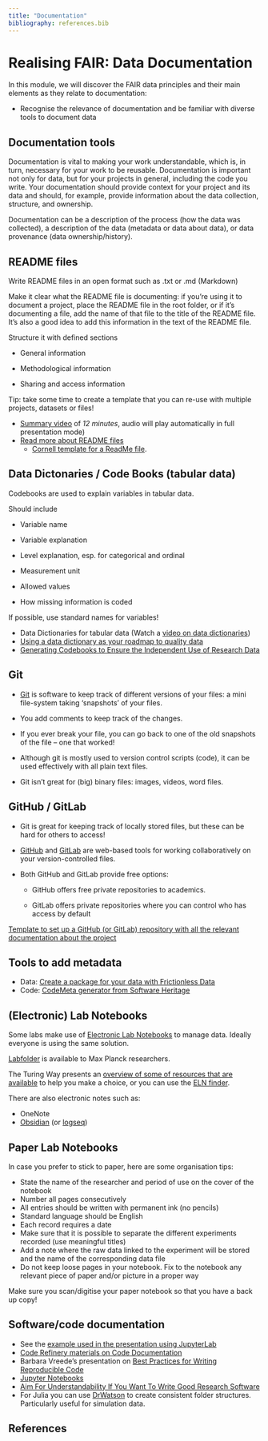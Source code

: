```yaml
---
title: "Documentation"
bibliography: references.bib
---
```


# Realising FAIR: Data Documentation

In this module, we will discover the FAIR data principles and their main elements as they relate to documentation:

-   Recognise the relevance of documentation and be familiar with diverse tools to document data

## Documentation tools

Documentation is vital to making your work understandable, which is, in turn, necessary for your work to be reusable. Documentation is important not only for data, but for your projects in general, including the code you write. Your documentation should provide context for your project and its data and should, for example, provide information about the data collection, structure, and ownership.

Documentation can be a description of the process (how the data was collected), a description of the data (metadata or data about data), or data provenance (data ownership/history).

## README files

Write README files in an open format such as .txt or .md (Markdown)

Make it clear what the README file is documenting: if you’re using it to document a project, place the README file in the root folder, or if it’s documenting a file, add the name of that file to the title of the README file. It’s also a good idea to add this information in the text of the README file.

Structure it with defined sections

-   General information

-   Methodological information

-   Sharing and access information

Tip: take some time to create a template that you can re-use with multiple projects, datasets or files!

-   [Summary video](https://surfdrive.surf.nl/files/index.php/s/Y1ylaZYL1R3VPbR) of *12 minutes*, audio will play automatically in full presentation mode)
-   [Read more about README files](https://estherplomp.github.io/TNW-OS-support/posts/readme/)
    -   [Cornell template for a ReadMe file](https://cornell.app.box.com/v/ReadmeTemplate).

## Data Dictonaries / Code Books (tabular data)

Codebooks are used to explain variables in tabular data.

Should include

-   Variable name

-   Variable explanation

-   Level explanation, esp. for categorical and ordinal

-   Measurement unit

-   Allowed values

-   How missing information is coded

If possible, use standard names for variables!

-   Data Dictionaries for tabular data (Watch a [video on data dictionaries](https://www.youtube.com/watch?v=Fe3i9qyqPjo))
-   [Using a data dictionary as your roadmap to quality data](https://cghlewis.com/blog/data_dictionary/)
-   [Generating Codebooks to Ensure the Independent Use of Research Data](https://doi.org/10.1027/1015-5759/a000620)

## Git

-   [Git](https://git-scm.com/) is software to keep track of different versions of your files: a mini file-system taking ‘snapshots’ of your files.

-   You add comments to keep track of the changes.

-   If you ever break your file, you can go back to one of the old snapshots of the file – one that worked!

-   Although git is mostly used to version control scripts (code), it can be used effectively with all plain text files.

-   Git isn’t great for (big) binary files: images, videos, word files.

## GitHub / GitLab

-   Git is great for keeping track of locally stored files, but these can be hard for others to access!

-   [GitHub](https://github.com/) and [GitLab](https://about.gitlab.com/) are web-based tools for working collaboratively on your version-controlled files.

-   Both GitHub and GitLab provide free options:

    -   GitHub offers free private repositories to academics.

    -   GitLab offers private repositories where you can control who has access by default

[Template to set up a GitHub (or GitLab) repository with all the relevant documentation about the project](https://github.com/manuGil/fair-code)

## Tools to add metadata

-   Data: [Create a package for your data with Frictionless Data](https://create.frictionlessdata.io)
-   Code: [CodeMeta generator from Software Heritage](https://codemeta.github.io/codemeta-generator/)

## (Electronic) Lab Notebooks

Some labs make use of [Electronic Lab Notebooks](https://the-turing-way.netlify.app/reproducible-research/rdm/rdm-elns) to manage data. Ideally everyone is using the same solution.

[Labfolder](https://labfolder.mpdl.mpg.de/home/) is available to Max Planck researchers.

The Turing Way presents an [overview of some of resources that are available](https://the-turing-way.netlify.app/reproducible-research/rdm/rdm-elns#resources-for-choosing-elns) to help you make a choice, or you can use the [ELN finder](https://eln-finder.ulb.tu-darmstadt.de/home).

There are also electronic notes such as:

-   OneNote
-   [Obsidian](https://obsidian.md/) (or [logseq](https://logseq.com/))

## Paper Lab Notebooks

In case you prefer to stick to paper, here are some organisation tips:

-   State the name of the researcher and period of use on the cover of the notebook
-   Number all pages consecutively
-   All entries should be written with permanent ink (no pencils)
-   Standard language should be English
-   Each record requires a date
-   Make sure that it is possible to separate the different experiments recorded (use meaningful titles)
-   Add a note where the raw data linked to the experiment will be stored and the name of the corresponding data file
-   Do not keep loose pages in your notebook. Fix to the notebook any relevant piece of paper and/or picture in a proper way

Make sure you scan/digitise your paper notebook so that you have a back up copy!

## Software/code documentation

-   See the [example used in the presentation using JupyterLab](https://mybinder.org/v2/gh/jupyterlab/jupyterlab-demo/master?urlpath=lab/tree/demo)
-   [Code Refinery materials on Code Documentation](https://coderefinery.github.io/documentation/)
-   Barbara Vreede's presentation on [Best Practices for Writing Reproducible Code](https://bvreede.github.io/presentations/presentations/2020-09-17_BestPractices-lecture.html#1)
-   [Jupyter Notebooks](https://github.com/jupyter/jupyter/wiki)
-   [Aim For Understandability If You Want To Write Good Research Software](https://www.software.ac.uk/blog/2022-07-04-aim-understandability-if-you-want-write-good-research-software)
-   For Julia you can use [DrWatson](https://juliadynamics.github.io/DrWatson.jl/dev/) to create consistent folder structures. Particularly useful for simulation data.

## References
